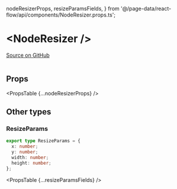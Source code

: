   nodeResizerProps,
  resizeParamsFields,
} from '@/page-data/react-flow/api/components/NodeResizer.props.ts';

# &lt;NodeResizer />

[Source on GitHub](https://github.com/wbkd/react-flow/blob/f919cb152dd5a92ec3b4d7e4568ffe099bc2af39/packages/react/src/additional-components/NodeResizer/NodeResizer.tsx#L7)

```tsx

```

## Props

<PropsTable {...nodeResizerProps} />

## Other types

### ResizeParams

```ts
export type ResizeParams = {
  x: number;
  y: number;
  width: number;
  height: number;
};
```

<PropsTable {...resizeParamsFields} />
